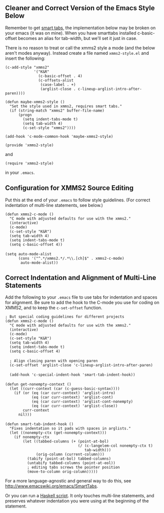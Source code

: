 == Cleaner and Correct Version of the Emacs Style Below ==

Remember to get [http://www.emacswiki.org/emacs/SmartTabs smart tabs], the implementation below may be broken on your emacs (it was on mine).
When you have smarttabs installed c-basic-offset becomes an alias for tab-width, but we'll set it just in case.

There is no reason to treat or call the xmms2 style a mode (and the below aren't modes anyway).
Instead create a file named <tt>xmms2-style.el</tt> and insert the following:

<pre>
(c-add-style "xmms2"
             '("K&R"
               (c-basic-offset . 4)
               (c-offsets-alist
                (case-label . +)
                (arglist-close . c-lineup-arglist-intro-after-paren))))

(defun maybe-xmms2-style ()
  "Set the style used in xmms2, requires smart tabs."
  (if (string-match "xmms2" buffer-file-name)
      (progn
        (setq indent-tabs-mode t)
        (setq tab-width 4)
        (c-set-style "xmms2"))))

(add-hook 'c-mode-common-hook 'maybe-xmms2-style)

(provide 'xmms2-style)
</pre>

and

<pre>(require 'xmms2-style)</pre>

in your <tt>.emacs</tt>.

== Configuration for XMMS2 Source Editing ==

Put this at the end of your <tt>.emacs</tt> to follow style guidelines. (For correct indentation of multi-line statements, see below.)

 (defun xmms2-c-mode ()
   "C mode with adjusted defaults for use with the xmms2."
   (interactive)
   (c-mode)
   (c-set-style "K&R")
   (setq tab-width 4)
   (setq indent-tabs-mode t)
   (setq c-basic-offset 4))
 
 (setq auto-mode-alist 
       (cons '("^.*/xmms2.*/.*\\.[ch]$" . xmms2-c-mode)  
 	    auto-mode-alist))

== Correct Indentation and Alignment of Multi-Line Statements ==

Add the following to your <tt>.emacs</tt> file to use tabs for indentation and spaces for alignment. Be sure to add the hook to the C-mode you use for coding on XMMS2, and to keep the <tt>c-set-offset</tt> function.

 ; But special coding guidelines for different projects
 (defun xmms2-c-mode ()
   "C mode with adjusted defaults for use with the xmms2."
   (interactive)
   (c-mode)
   (c-set-style "K&R")
   (setq tab-width 4)
   (setq indent-tabs-mode t)
   (setq c-basic-offset 4)
 
   ; Align closing paren with opening paren
   (c-set-offset 'arglist-close 'c-lineup-arglist-intro-after-paren)
 
   (add-hook 'c-special-indent-hook 'smart-tab-indent-hook))
 
 (defun get-nonempty-context ()
   (let ((curr-context (car (c-guess-basic-syntax))))
     (if (or (eq (car curr-context) 'arglist-intro)
             (eq (car curr-context) 'arglist-cont)
             (eq (car curr-context) 'arglist-cont-nonempty)
             (eq (car curr-context) 'arglist-close))
         curr-context
       nil)))
 
 (defun smart-tab-indent-hook ()
   "Fixes indentation so it pads with spaces in arglists."
   (let ((nonempty-ctx (get-nonempty-context)))
     (if nonempty-ctx
         (let ((tabbed-columns (+ (point-at-bol)
                                  (/ (c-langelem-col nonempty-ctx t)
                                     tab-width)))
               (orig-column (current-column)))
           (tabify (point-at-bol) tabbed-columns)
           (untabify tabbed-columns (point-at-eol))
           ; editing tabs screws the pointer position
           (move-to-column orig-column)))))

For a more language-agnostic and general way to do this, see http://www.emacswiki.org/emacs/SmartTabs.

Or you can run a [http://code.l3ib.org/?p=.users/syscrash/indent.git;a=summary Haskell script]. It only touches multi-line statements, and preserves whatever indentation you were using at the beginning of the statement.